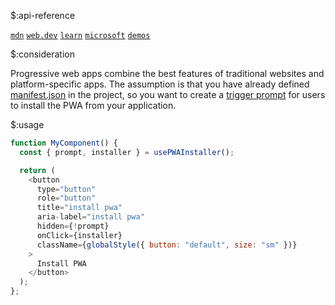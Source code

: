 $:api-reference

[`mdn`](https://developer.mozilla.org/en-US/docs/Web/Progressive_web_apps/Guides/What_is_a_progressive_web_app)
[`web.dev`](https://web.dev/explore/progressive-web-apps)
[`learn`](https://web.dev/learn/pwa/)
[`microsoft`](https://learn.microsoft.com/en-us/microsoft-edge/progressive-web-apps-chromium/)
[`demos`](https://github.com/MicrosoftEdge/Demos)


$:consideration

Progressive web apps combine the best features of traditional websites and platform-specific apps.
The assumption is that you have already defined [manifest.json](https://developer.mozilla.org/en-US/docs/Web/Progressive_web_apps/Tutorials/js13kGames/Installable_PWAs) in the project, so you want to create a [trigger prompt](https://developer.mozilla.org/en-US/docs/Web/Progressive_web_apps/How_to/Trigger_install_prompt) for users to install the PWA from your application.


$:usage

```js showLineNumbers{number}
function MyComponent() {
  const { prompt, installer } = usePWAInstaller();

  return (
    <button
      type="button"
      role="button"
      title="install pwa"
      aria-label="install pwa"
      hidden={!prompt}
      onClick={installer}
      className={globalStyle({ button: "default", size: "sm" })}
    >
      Install PWA
    </button>
  );
};
```